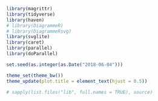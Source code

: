 ```r
library(magrittr)
library(tidyverse)
library(haven)
# library(DiagrammeR)
# library(DiagrammeRsvg)
library(svglite)
library(caret)
library(parallel)
library(doParallel)

set.seed(as.integer(as.Date("2018-06-04")))

theme_set(theme_bw())
theme_update(plot.title = element_text(hjust = 0.5))

# sapply(list.files("lib", full.names = TRUE), source)
```

